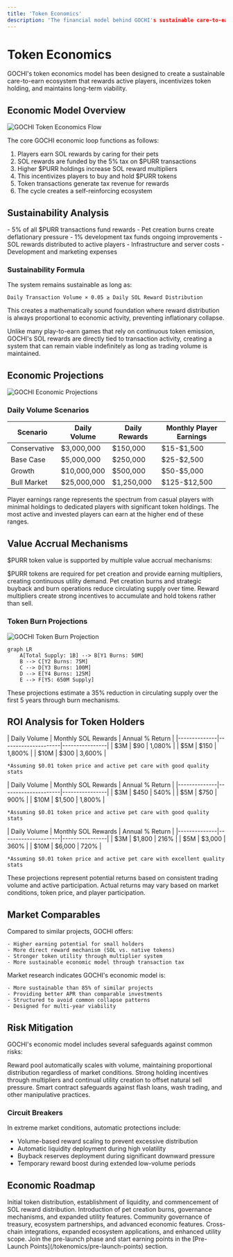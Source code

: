 ```yaml
---
title: 'Token Economics'
description: 'The financial model behind GOCHI's sustainable care-to-earn ecosystem'
---
```


# Token Economics

GOCHI's token economics model has been designed to create a sustainable care-to-earn ecosystem that rewards active players, incentivizes token holding, and maintains long-term viability.

## Economic Model Overview

<Frame>
  <img src="/images/token-economics-flow.png" alt="GOCHI Token Economics Flow" />
</Frame>

The core GOCHI economic loop functions as follows:

1. Players earn SOL rewards by caring for their pets
2. SOL rewards are funded by the 5% tax on $PURR transactions
3. Higher $PURR holdings increase SOL reward multipliers
4. This incentivizes players to buy and hold $PURR tokens
5. Token transactions generate tax revenue for rewards
6. The cycle creates a self-reinforcing ecosystem

## Sustainability Analysis

<CardGroup cols={2}>
  <Card title="Revenue Sources" icon="money-bill-trend-up">
    - 5% of all $PURR transactions fund rewards
    - Pet creation burns create deflationary pressure
    - 1% development tax funds ongoing improvements
  </Card>
  
  <Card title="Cost Structure" icon="coins">
    - SOL rewards distributed to active players
    - Infrastructure and server costs
    - Development and marketing expenses
  </Card>
</CardGroup>

### Sustainability Formula

The system remains sustainable as long as:

```
Daily Transaction Volume × 0.05 ≥ Daily SOL Reward Distribution
```

This creates a mathematically sound foundation where reward distribution is always proportional to economic activity, preventing inflationary collapse.

<Tip>
Unlike many play-to-earn games that rely on continuous token emission, GOCHI's SOL rewards are directly tied to transaction activity, creating a system that can remain viable indefinitely as long as trading volume is maintained.
</Tip>

## Economic Projections

<Frame>
  <img src="/images/economic-projections.png" alt="GOCHI Economic Projections" />
</Frame>

### Daily Volume Scenarios

<table>
  <thead>
    <tr>
      <th>Scenario</th>
      <th>Daily Volume</th>
      <th>Daily Rewards</th>
      <th>Monthly Player Earnings</th>
    </tr>
  </thead>
  <tbody>
    <tr>
      <td>Conservative</td>
      <td>$3,000,000</td>
      <td>$150,000</td>
      <td>$15-$1,500</td>
    </tr>
    <tr>
      <td>Base Case</td>
      <td>$5,000,000</td>
      <td>$250,000</td>
      <td>$25-$2,500</td>
    </tr>
    <tr>
      <td>Growth</td>
      <td>$10,000,000</td>
      <td>$500,000</td>
      <td>$50-$5,000</td>
    </tr>
    <tr>
      <td>Bull Market</td>
      <td>$25,000,000</td>
      <td>$1,250,000</td>
      <td>$125-$12,500</td>
    </tr>
  </tbody>
</table>

<Note>
Player earnings range represents the spectrum from casual players with minimal holdings to dedicated players with significant token holdings. The most active and invested players can earn at the higher end of these ranges.
</Note>

## Value Accrual Mechanisms

$PURR token value is supported by multiple value accrual mechanisms:

<CardGroup cols={3}>
  <Card title="Utility Value" icon="plug">
    $PURR tokens are required for pet creation and provide earning multipliers, creating continuous utility demand.
  </Card>
  
  <Card title="Burn Mechanics" icon="fire">
    Pet creation burns and strategic buyback and burn operations reduce circulating supply over time.
  </Card>
  
  <Card title="Holding Incentives" icon="hand-holding-dollar">
    Reward multipliers create strong incentives to accumulate and hold tokens rather than sell.
  </Card>
</CardGroup>

### Token Burn Projections

<Frame>
  <img src="/images/token-burn-projection.png" alt="GOCHI Token Burn Projection" />
</Frame>

```mermaid
graph LR
    A[Total Supply: 1B] --> B[Y1 Burns: 50M]
    B --> C[Y2 Burns: 75M]
    C --> D[Y3 Burns: 100M]
    D --> E[Y4 Burns: 125M]
    E --> F[Y5: 650M Supply]
```

These projections estimate a 35% reduction in circulating supply over the first 5 years through burn mechanisms.

## ROI Analysis for Token Holders

<AccordionGroup>
  <Accordion title="Small Holder (10,000 $PURR)">
    | Daily Volume | Monthly SOL Rewards | Annual % Return |
    |--------------|---------------------|----------------|
    | $3M | $90 | 1,080% |
    | $5M | $150 | 1,800% |
    | $10M | $300 | 3,600% |
    
    *Assuming $0.01 token price and active pet care with good quality stats
  </Accordion>
  
  <Accordion title="Medium Holder (100,000 $PURR)">
    | Daily Volume | Monthly SOL Rewards | Annual % Return |
    |--------------|---------------------|----------------|
    | $3M | $450 | 540% |
    | $5M | $750 | 900% |
    | $10M | $1,500 | 1,800% |
    
    *Assuming $0.01 token price and active pet care with good quality stats
  </Accordion>
  
  <Accordion title="Large Holder (1,000,000 $PURR)">
    | Daily Volume | Monthly SOL Rewards | Annual % Return |
    |--------------|---------------------|----------------|
    | $3M | $1,800 | 216% |
    | $5M | $3,000 | 360% |
    | $10M | $6,000 | 720% |
    
    *Assuming $0.01 token price and active pet care with excellent quality stats
  </Accordion>
</AccordionGroup>

<Warning>
These projections represent potential returns based on consistent trading volume and active participation. Actual returns may vary based on market conditions, token price, and player participation.
</Warning>

## Market Comparables

<CardGroup cols={2}>
  <Card title="Care-to-Earn Comparisons" icon="chart-column">
    Compared to similar projects, GOCHI offers:
    
    - Higher earning potential for small holders
    - More direct reward mechanism (SOL vs. native tokens)
    - Stronger token utility through multiplier system
    - More sustainable economic model through transaction tax
  </Card>
  
  <Card title="Competitive Analysis" icon="magnifying-glass-chart">
    Market research indicates GOCHI's economic model is:
    
    - More sustainable than 85% of similar projects
    - Providing better APR than comparable investments
    - Structured to avoid common collapse patterns
    - Designed for multi-year viability
  </Card>
</CardGroup>

## Risk Mitigation

GOCHI's economic model includes several safeguards against common risks:

<CardGroup cols={3}>
  <Card title="Volume Fluctuations" icon="chart-line">
    Reward pool automatically scales with volume, maintaining proportional distribution regardless of market conditions.
  </Card>
  
  <Card title="Sell Pressure" icon="arrow-down">
    Strong holding incentives through multipliers and continual utility creation to offset natural sell pressure.
  </Card>
  
  <Card title="Economic Attacks" icon="shield">
    Smart contract safeguards against flash loans, wash trading, and other manipulative practices.
  </Card>
</CardGroup>

### Circuit Breakers

In extreme market conditions, automatic protections include:

- Volume-based reward scaling to prevent excessive distribution
- Automatic liquidity deployment during high volatility
- Buyback reserves deployment during significant downward pressure
- Temporary reward boost during extended low-volume periods

## Economic Roadmap

<Steps>
  <Step title="Launch Phase">
    Initial token distribution, establishment of liquidity, and commencement of SOL reward distribution.
  </Step>
  
  <Step title="Growth Phase">
    Introduction of pet creation burns, governance mechanisms, and expanded utility features.
  </Step>
  
  <Step title="Maturity Phase">
    Community governance of treasury, ecosystem partnerships, and advanced economic features.
  </Step>
  
  <Step title="Expansion Phase">
    Cross-chain integrations, expanded ecosystem applications, and enhanced utility scope.
  </Step>
</Steps>

<Card title="Ready to Get Started?" icon="rocket">
  Join the pre-launch phase and start earning points in the [Pre-Launch Points](/tokenomics/pre-launch-points) section.
</Card>